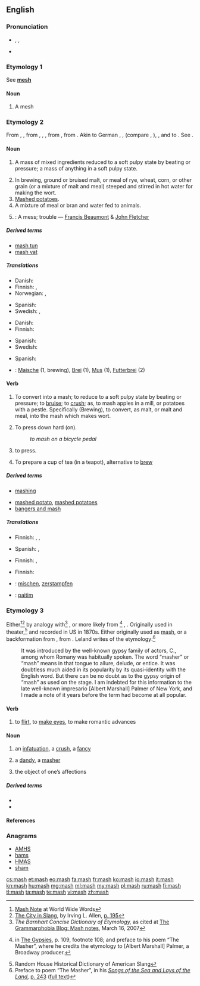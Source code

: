 {{also|MASH}}
==English==

===Pronunciation===
* {{enPR|măsh}}, {{IPA|/mæʃ/}}, {{SAMPA|/m{S/}}
* {{rhymes|æʃ}}

===Etymology 1===
See '''[[mesh]]'''

====Noun====
{{en-noun|es}}

# {{obsolete}} A mesh

===Etymology 2===
From {{etyl|enm}} {{term|mash|lang=enm}}, {{term|mash|mash-|lang=enm}}, from {{etyl|ang}} {{term|mæsc|mǣsc-}}, {{term|masc|māsc-}}, {{term|max|māx-}}, from {{proto|Germanic|maiskaz||maiskō|mixture, mash|lang=en}}, from {{proto|Indo-European|meiǵ-||meiḱ-|to mix|lang=en}}. Akin to German {{term|Meisch|lang=de}}, {{term|Maisch||mash|lang=de}}, (compare {{term|meischen|lang=de}}, {{term|maischen||to mash, wash|lang=de}}), {{etyl|sv|-}} {{term|mäsk||mash|lang=sv}}, and to {{etyl|ang|-}} {{term|miscian||to mix}}. See {{l|en|mix}}.

====Noun====
{{en-noun|es|-}}

# {{uncountable}} A mass of mixed ingredients reduced to a soft pulpy state by beating or pressure; a mass of anything in a soft pulpy state.
# In brewing, ground or bruised malt, or meal of rye, wheat, corn, or other grain (or a mixture of malt and meal) steeped and stirred in hot water for making the wort.
# [[mashed potatoes|Mashed potatoes]].<!--full definition is at "mashed potatoes"-->
# A mixture of meal or bran and water fed to animals.
# {{obsolete}}: A mess; trouble &mdash; [[w:Francis Beaumont|Francis Beaumont]] & [[w:John Fletcher (playwright)|John Fletcher]]

=====Derived terms=====
* [[mash tun]]<!--'''Mash tun''', a large tub used in making mash and wort-->
* [[mash vat]]

=====Translations=====
{{trans-top|a mass of mixed ingredients}}
* Danish: {{t|da|grød}}
* Finnish: {{t-|fi|muusi}}, {{t-|fi|sose}}
* Norwegian: {{t|no|mos|m}}, {{t|no|grøt|m}}
{{trans-mid}}
* Spanish: {{t|es|mezcla|f}}
* Swedish: {{t+|sv|mos}}, {{t+|sv|gröt}}
{{trans-bottom}}

{{trans-top|in brewing}}
* Danish: {{t|da|mæsk}}
* Finnish: {{t+|fi|mäski}}
{{trans-mid}}
* Spanish: {{t|es|malta remojada|f}}
* Swedish: {{t|sv|mäsk}}
{{trans-bottom}}

{{trans-see|mashed potatoes}}
{{trans-top|a mixture of meal or bran and water fed to animals}}
* Spanish: {{t|es|amasijo|m}}
{{trans-mid}}
{{trans-bottom}}

{{trans-top|obsolete: a mess; trouble}}
{{trans-mid}}
{{trans-bottom}}

{{checktrans}}
* {{ttbc|de}}: [[Maische]] {{f}} (1, brewing), [[Brei]] {{m}} (1), [[Mus]] {{n}} (1), [[Futterbrei]] {{m}} (2)

====Verb====
{{en-verb|mash|es}}

# {{transitive}} To convert into a mash; to reduce to a soft pulpy state by beating or pressure; to [[bruise]]; to [[crush]]; as, to mash apples in a mill, or potatoes with a pestle. Specifically (Brewing), to convert, as malt, or malt and meal, into the mash which makes wort.
# {{transitive}} To press down hard (on).
#: ''to mash on a bicycle pedal''
# {{transitive|southern US|informal|}} to press.
# {{transitive|UK}} To prepare a cup of tea (in a teapot), alternative to [[brew]]

=====Derived terms=====
* [[mashing]]
<!--* [[mashing tub]], a tub for making the mash in breweries and distilleries-->
* [[mashed potato]], [[mashed potatoes]]<!-- plural noun (Originally lower class colloquial from early 1900s) Potatoes which have been boiled and mashed to a pulpy consistency, usu. with sparing addition of milk, salt, butter, or other flavoring. It is a popular accompaniment to a meat course-->
* [[bangers and mash]]

=====Translations=====
{{trans-top|convert (something) into a mash}}
* Finnish: {{t-|fi|muusata}}, {{t-|fi|muhentaa}},  {{t-|fi|survoa}}
{{trans-mid}}
* Spanish: {{t|es|machacar}}, {{t|es|hacer_puré}}
{{trans-bottom}}

{{trans-top|press down hard on (something)}}
* Finnish: {{t-|fi|survoa}},  {{t-|fi|survaista}}
{{trans-mid}}
{{trans-bottom}}

{{trans-top|press (something)}}
* Finnish: {{t-|fi|puristaa}}
{{trans-mid}}
{{trans-bottom}}

{{checktrans-top}}
* {{ttbc|de}}: [[mischen]], [[zerstampfen]]
{{trans-mid}}
* {{ttbc|tpi}}: [[paitim]]
{{trans-bottom}}

===Etymology 3===
Either<ref>[http://www.worldwidewords.org/qa/qa-mas1.htm Mash Note] at World Wide Words</ref><ref>[http://books.google.com/books?id=j41z0yeKbeIC&pg=PA195&dq=masher The City in Slang], by Irving L. Allen, [http://books.google.com/books?id=j41z0yeKbeIC&pg=PA195&dq=masher p. 195]</ref> by analogy with<ref>''The Barnhart Concise Dictionary of Etymology,'' as cited at [http://www.grammarphobia.com/blog/2007/03/mash-notes.html The Grammarphobia Blog: Mash notes], March 16, 2007</ref> {{term|mash||to press, to soften}}, or more likely from {{etyl|rom}}<ref>{{w|Charles Godfrey Leland}} in [http://www.gutenberg.org/etext/22939 The Gypsies], p. 109, footnote 108; and preface to his poem “The Masher”, where he credits the etymology to [Albert Marshall] Palmer, a Broadway producer.</ref> {{term|masha||a fascinator, an enticer|lang=rom}}, {{term|mashdva||fascination, enticement|lang=rom}}. Originally used in theater,<ref>Random House Historical Dictionary of American Slang</ref> and recorded in US in 1870s. Either originally used as [[mash]], or a backformation from {{term|masher}}, from {{term|masha}}. Leland writes of the etymology:<ref>Preface to poem “The Masher”, in his ''[http://books.google.com/books?id=B2GmNo96450C Songs of the Sea and Lays of the Land],'' [http://books.google.com/books?id=B2GmNo96450C&printsec=frontcover#PPA243,M1 p. 243] ([http://www.archive.org/stream/songsofthesea00lelarich/songsofthesea00lelarich_djvu.txt full text])</ref>
: It was introduced by the well-known gypsy family of actors, C., among whom Romany was habitually spoken. The word “masher” or “mash” means in that tongue to allure, delude, or entice. It was doubtless much aided in its popularity by its quasi-identity with the English word. But there can be no doubt as to the gypsy origin of “mash” as used on the stage. I am indebted for this information to the late well-known impresario [Albert Marshall] Palmer of New York, and I made a note of it years before the term had become at all popular.

====Verb====
{{en-verb}}

# to [[flirt]], to [[make eyes]], to make romantic advances

====Noun====
{{en-noun|es}}

# {{obsolete}} an [[infatuation]], a [[crush]], a [[fancy]]
# {{obsolete}} a [[dandy]], a [[masher]]
# {{obsolete}} the object of one’s affections {{qualifier|either sex}}

=====Derived terms=====
* {{l|en|mash note}}
* {{l|en|masher}}

====References====
<references/>

===Anagrams===
* [[AMHS#English|AMHS]]
* [[hams#English|hams]]
* [[HMAS#English|HMAS]]
* [[sham#English|sham]]

[[cs:mash]]
[[et:mash]]
[[eo:mash]]
[[fa:mash]]
[[fr:mash]]
[[ko:mash]]
[[io:mash]]
[[it:mash]]
[[kn:mash]]
[[hu:mash]]
[[mg:mash]]
[[ml:mash]]
[[my:mash]]
[[pl:mash]]
[[ru:mash]]
[[fi:mash]]
[[tl:mash]]
[[ta:mash]]
[[te:mash]]
[[vi:mash]]
[[zh:mash]]